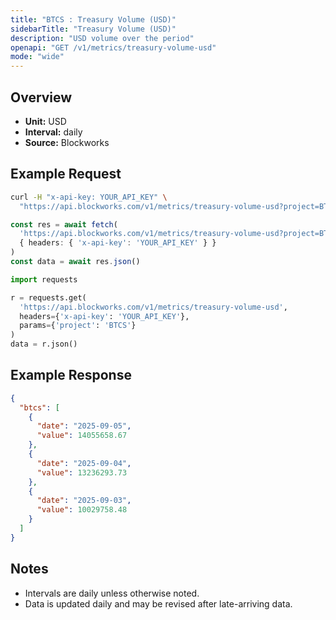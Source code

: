 ```yaml
---
title: "BTCS : Treasury Volume (USD)"
sidebarTitle: "Treasury Volume (USD)"
description: "USD volume over the period"
openapi: "GET /v1/metrics/treasury-volume-usd"
mode: "wide"
---
```


## Overview

- **Unit:** USD
- **Interval:** daily
- **Source:** Blockworks

## Example Request

<CodeGroup>

```bash cURL
curl -H "x-api-key: YOUR_API_KEY" \
  "https://api.blockworks.com/v1/metrics/treasury-volume-usd?project=BTCS"
```

```typescript TypeScript
const res = await fetch(
  'https://api.blockworks.com/v1/metrics/treasury-volume-usd?project=BTCS',
  { headers: { 'x-api-key': 'YOUR_API_KEY' } }
)
const data = await res.json()
```

```python Python
import requests

r = requests.get(
  'https://api.blockworks.com/v1/metrics/treasury-volume-usd',
  headers={'x-api-key': 'YOUR_API_KEY'},
  params={'project': 'BTCS'}
)
data = r.json()
```

</CodeGroup>

## Example Response

```json
{
  "btcs": [
    {
      "date": "2025-09-05",
      "value": 14055658.67
    },
    {
      "date": "2025-09-04",
      "value": 13236293.73
    },
    {
      "date": "2025-09-03",
      "value": 10029758.48
    }
  ]
}
```

## Notes
- Intervals are daily unless otherwise noted.
- Data is updated daily and may be revised after late-arriving data.
